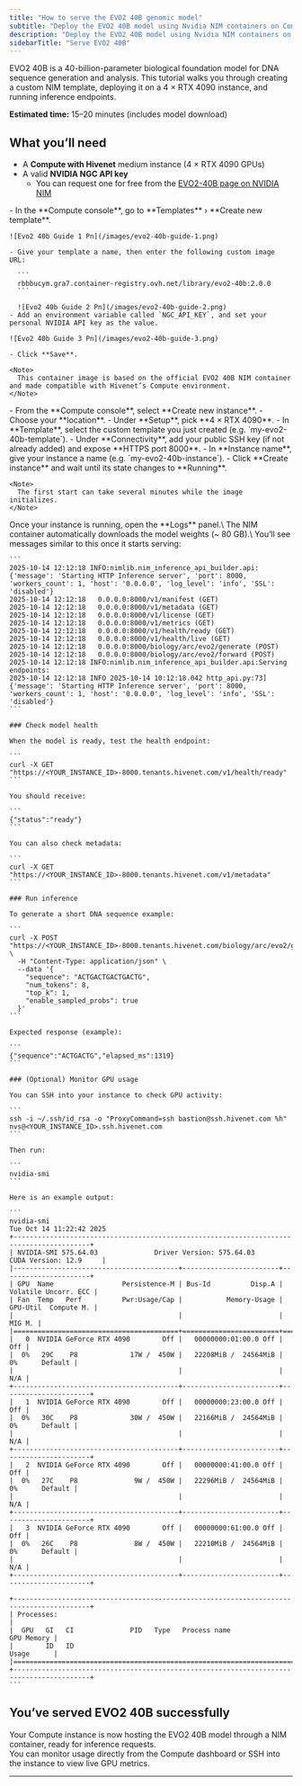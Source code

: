 ```yaml
---
title: "How to serve the EVO2 40B genomic model"
subtitle: "Deploy the EVO2 40B model using Nvidia NIM containers on Compute with Hivenet"
description: "Deploy the EVO2 40B model using Nvidia NIM containers on Compute with Hivenet."
sidebarTitle: "Serve EVO2 40B"
---
```


EVO2 40B is a 40-billion-parameter biological foundation model for DNA sequence generation and analysis. This tutorial walks you through creating a custom NIM template, deploying it on a 4 × RTX 4090 instance, and running inference endpoints.

**Estimated time:** 15–20 minutes (includes model download)

## What you’ll need

- A **Compute with Hivenet** medium instance (4 × RTX 4090 GPUs)
- A valid **NVIDIA NGC API key**
  - You can request one for free from the [EVO2-40B page on NVIDIA NIM](https://build.nvidia.com/arc/evo2-40b/deploy)

<Steps>
  <Step title="Create the custom NIM template" titleSize="h2">
    - In the **Compute console**, go to **Templates** › **Create new template**.

    ![Evo2 40b Guide 1 Pn](/images/evo2-40b-guide-1.png)

    - Give your template a name, then enter the following custom image URL:

      ```
      rbbbucym.gra7.container-registry.ovh.net/library/evo2-40b:2.0.0
      ```

      ![Evo2 40b Guide 2 Pn](/images/evo2-40b-guide-2.png)
    - Add an environment variable called `NGC_API_KEY`, and set your personal NVIDIA API key as the value.

    ![Evo2 40b Guide 3 Pn](/images/evo2-40b-guide-3.png)

    - Click **Save**.

    <Note>
      This container image is based on the official EVO2 40B NIM container and made compatible with Hivenet’s Compute environment.
    </Note>
  </Step>
  <Step title="Create a medium instance" titleSize="h3">
    - From the **Compute console**, select **Create new instance**.
    - Choose your **location**.
    - Under **Setup**, pick **4 × RTX 4090**.
    - In **Template**, select the custom template you just created (e.g. `my-evo2-40b-template`).
    - Under **Connectivity**, add your public SSH key (if not already added) and expose **HTTPS port 8000**.
    - In **Instance name**, give your instance a name (e.g. `my-evo2-40b-instance`).
    - Click **Create instance** and wait until its state changes to **Running**.

    <Note>
      The first start can take several minutes while the image initializes.
    </Note>
  </Step>
  <Step title="Use your EVO2-40B model" titleSize="h3">
    Once your instance is running, open the **Logs** panel.\
    The NIM container automatically downloads the model weights (~ 80 GB).\
    You’ll see messages similar to this once it starts serving:

    ```
    2025-10-14 12:12:18	INFO:nimlib.nim_inference_api_builder.api:{'message': 'Starting HTTP Inference server', 'port': 8000, 'workers_count': 1, 'host': '0.0.0.0', 'log_level': 'info', 'SSL': 'disabled'}
    2025-10-14 12:12:18	  0.0.0.0:8000/v1/manifest (GET)
    2025-10-14 12:12:18	  0.0.0.0:8000/v1/metadata (GET)
    2025-10-14 12:12:18	  0.0.0.0:8000/v1/license (GET)
    2025-10-14 12:12:18	  0.0.0.0:8000/v1/metrics (GET)
    2025-10-14 12:12:18	  0.0.0.0:8000/v1/health/ready (GET)
    2025-10-14 12:12:18	  0.0.0.0:8000/v1/health/live (GET)
    2025-10-14 12:12:18	  0.0.0.0:8000/biology/arc/evo2/generate (POST)
    2025-10-14 12:12:18	  0.0.0.0:8000/biology/arc/evo2/forward (POST)
    2025-10-14 12:12:18	INFO:nimlib.nim_inference_api_builder.api:Serving endpoints:
    2025-10-14 12:12:18	INFO 2025-10-14 10:12:18.042 http_api.py:73] {'message': 'Starting HTTP Inference server', 'port': 8000, 'workers_count': 1, 'host': '0.0.0.0', 'log_level': 'info', 'SSL': 'disabled'}
    ```

    ### Check model health

    When the model is ready, test the health endpoint:

    ```
    curl -X GET "https://<YOUR_INSTANCE_ID>-8000.tenants.hivenet.com/v1/health/ready"
    ```

    You should receive:

    ```
    {"status":"ready"}
    ```

    You can also check metadata:

    ```
    curl -X GET "https://<YOUR_INSTANCE_ID>-8000.tenants.hivenet.com/v1/metadata"
    ```

    ### Run inference

    To generate a short DNA sequence example:

    ```
    curl -X POST "https://<YOUR_INSTANCE_ID>-8000.tenants.hivenet.com/biology/arc/evo2/generate" \
      -H "Content-Type: application/json" \
      --data '{
        "sequence": "ACTGACTGACTGACTG",
        "num_tokens": 8,
        "top_k": 1,
        "enable_sampled_probs": true
      }'
    ```

    Expected response (example):

    ```
    {"sequence":"ACTGACTG","elapsed_ms":1319}
    ```

    ### (Optional) Monitor GPU usage

    You can SSH into your instance to check GPU activity:

    ```
    ssh -i ~/.ssh/id_rsa -o "ProxyCommand=ssh bastion@ssh.hivenet.com %h" nvs@<YOUR_INSTANCE_ID>.ssh.hivenet.com
    ```

    Then run:

    ```
    nvidia-smi
    ```

    Here is an example output:

    ```
    nvidia-smi
    Tue Oct 14 11:22:42 2025       
    +-----------------------------------------------------------------------------------------+
    | NVIDIA-SMI 575.64.03              Driver Version: 575.64.03      CUDA Version: 12.9     |
    |-----------------------------------------+------------------------+----------------------+
    | GPU  Name                 Persistence-M | Bus-Id          Disp.A | Volatile Uncorr. ECC |
    | Fan  Temp   Perf          Pwr:Usage/Cap |           Memory-Usage | GPU-Util  Compute M. |
    |                                         |                        |               MIG M. |
    |=========================================+========================+======================|
    |   0  NVIDIA GeForce RTX 4090        Off |   00000000:01:00.0 Off |                  Off |
    |  0%   29C    P8             17W /  450W |   22208MiB /  24564MiB |      0%      Default |
    |                                         |                        |                  N/A |
    +-----------------------------------------+------------------------+----------------------+
    |   1  NVIDIA GeForce RTX 4090        Off |   00000000:23:00.0 Off |                  Off |
    |  0%   30C    P8             30W /  450W |   22166MiB /  24564MiB |      0%      Default |
    |                                         |                        |                  N/A |
    +-----------------------------------------+------------------------+----------------------+
    |   2  NVIDIA GeForce RTX 4090        Off |   00000000:41:00.0 Off |                  Off |
    |  0%   27C    P8              9W /  450W |   22296MiB /  24564MiB |      0%      Default |
    |                                         |                        |                  N/A |
    +-----------------------------------------+------------------------+----------------------+
    |   3  NVIDIA GeForce RTX 4090        Off |   00000000:61:00.0 Off |                  Off |
    |  0%   26C    P8              8W /  450W |   22210MiB /  24564MiB |      0%      Default |
    |                                         |                        |                  N/A |
    +-----------------------------------------+------------------------+----------------------+
                                                                                             
    +-----------------------------------------------------------------------------------------+
    | Processes:                                                                              |
    |  GPU   GI   CI              PID   Type   Process name                        GPU Memory |
    |        ID   ID                                                               Usage      |
    |=========================================================================================|
    +-----------------------------------------------------------------------------------------+
    ```
  </Step>
</Steps>

## You’ve served EVO2 40B successfully

Your Compute instance is now hosting the EVO2 40B model through a NIM container, ready for inference requests.\
You can monitor usage directly from the Compute dashboard or SSH into the instance to view live GPU metrics.

---